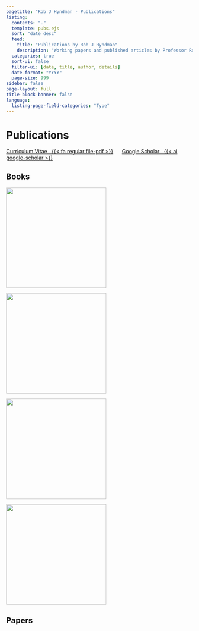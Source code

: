 ```yaml
---
pagetitle: "Rob J Hyndman - Publications"
listing:
  contents: "."
  template: pubs.ejs
  sort: "date desc"
  feed:
    title: "Publications by Rob J Hyndman"
    description: "Working papers and published articles by Professor Rob J Hyndman"
  categories: true
  sort-ui: false
  filter-ui: [date, title, author, details]
  date-format: "YYYY"
  page-size: 999
sidebar: false
page-layout: full
title-block-banner: false
language:
  listing-page-field-categories: "Type"
---
```


# Publications

[Curriculum Vitae &nbsp; {{< fa regular file-pdf >}}](http://pkg.robjhyndman.com/CV/RobHyndmanCV.pdf){.badge .badge-large}
&nbsp;&nbsp;&nbsp;&nbsp;
[Google Scholar &nbsp; {{< ai google-scholar >}}](https://scholar.google.com/citations?user=vamErfkAAAAJ){.badge .badge-large}

## Books

<div class="imgrow">
<div class="imgcolumn">
<a href="https://OTexts.org/fpp3/"><img src="/img/fpp3_cover.jpg" height=270 align="center"></a>
</div>
<div class="imgcolumn">
<a href="/expsmooth/"><img src="/expsmooth/expsmooth.jpg" height=270></a>
</div>
<div class="imgcolumn">
<a href="/forecasting/"><img src="/forecasting/fma.jpg" height=270></a>
</div>
<div class="imgcolumn">
<a href="/unbelievable/"><img src="/unbelievable/unbelievablecover-200x300.jpg" height=270></a>
</div>
</div>

## Papers
